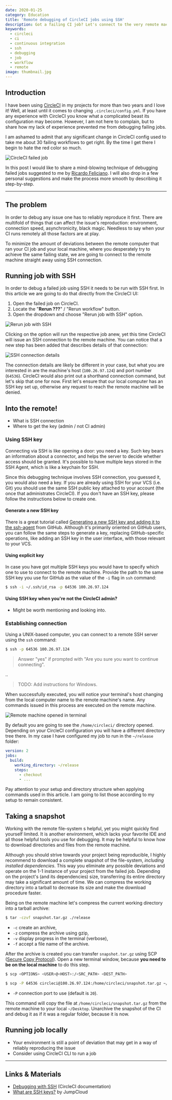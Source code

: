 ```yaml
---
date: 2020-01-25
category: Education
title: 'Remote debugging of CircleCI jobs using SSH'
description: Got a failing CI job? Let's connect to the very remote machine that ran your job and see what's going on.
keywords:
  - circleci
  - ci
  - continuous integration
  - ssh
  - debugging
  - job
  - workflow
  - remote
image: thumbnail.jpg
---
```


## Introduction

I have been using [CircleCI](https://circleci.com/) in my projects for more than two years and I love it! Well, at least until it comes to changing `.circleci/config.yml`. If you have any experience with CircleCI you know what a complicated beast its configuration may become. However, I am not here to complain, but to share how my lack of experience prevented me from debugging failing jobs.

I am ashamed to admit that any significant change in CircleCI config used to take me about 30 failing workflows to get right. By the time I get there I begin to hate the red color so much.

![CircleCI failed job](images/ci-failed.png)

In this post I would like to share a mind-blowing technique of debugging failed jobs suggested to me by [Ricardo Feliciano](https://twitter.com/FelicianoTech). I will also drop in a few personal suggestions and make the process more smooth by describing it step-by-step.

---

## The problem

In order to debug any issue one has to reliably reproduce it first. There are multifold of things that can affect the issue's reproduction: environment, connection speed, asynchronicity, black magic. Needless to say when your CI runs remotely all those factors are at play.

To minimize the amount of deviations between the remote computer that ran your CI job and your local machine, where you desperately try to achieve the same failing state, we are going to connect to the remote machine straight away using SSH connection.

## Running job with SSH

In order to debug a failed job using SSH it needs to be run with SSH first. In this article we are going to do that directly from the CircleCI UI:

1. Open the failed job on CircleCI.
1. Locate the "**Rerun ???**" / "Rerun workflow" button.
1. Open the dropdown and choose "Rerun job with SSH" option.

![Rerun job with SSH](images/circleci-rerun-ssh.png)

Clicking on the option will run the respective job anew, yet this time CircleCI will issue an SSH connection to the remote machine. You can notice that a new step has been added that describes details of that connection:

![SSH connection details](images/ci-enable-ssh.png)

The connection details are likely be different in your case, but what you are interested in are the machine's host (`100.26.97.124`) and port number (`64536`). CircleCI would also print out a shorthand connection command, but let's skip that one for now. First let's ensure that our local computer has an SSH key set up, otherwise any request to reach the remote machine will be denied.

## Into the remote!

- What is SSH connection
- Where to get the key (admin / not CI admin)

### Using SSH key

Connecting via SSH is like opening a door: you need a key. Such key bears an information about a connector, and helps the server to decide whether access should be granted. It's possible to have multiple keys stored in the SSH Agent, which is like a keychain for SSH.

Since this debugging technique involves SSH connection, you guessed it, you would also need a key. If you are already using SSH for your VCS (i.e. Git) you should use the same SSH public key attached to your account (the once that administrates CircleCI). If you don't have an SSH key, please follow the instructions below to create one.

#### Generate a new SSH key

There is a great tutorial called [Generating a new SSH key and adding it to the ssh-agent](https://help.github.com/en/github/authenticating-to-github/generating-a-new-ssh-key-and-adding-it-to-the-ssh-agent) from GitHub. Although it's primarily oriented on GitHub users, you can follow the same steps to generate a key, replacing GitHub-specific operations, like adding an SSH key in the user interface, with those relevant to your VCS.

#### Using explicit key

In case you have got multiple SSH keys you would have to specify which one to use to connect to the remote machine. Provide the path to the same SSH key you use for GitHub as the value of the `-i` flag in `ssh` command:

```bash
$ ssh -i ~/.ssh/id_rsa -p 64536 100.26.97.124
```

#### Using SSH key when you're not the CircleCI admin?

- Might be worth mentioning and looking into.

### Establishing connection

Using a UNIX-based computer, you can connect to a remote SSH server using the `ssh` command:

```bash
$ ssh -p 64536 100.26.97.124
```

> Answer "yes" if prompted with "Are you sure you want to continue connecting".

..

> TODO: Add instructions for Windows.

When successfully executed, you will notice your terminal's host changing from the local computer name to the remote machine's name. Any commands issued in this process are executed on the remote machine.

![Remote machine opened in terminal](images/terminal-remote.png)

By default you are going to see the `/home/circleci/` directory opened. Depending on your CircleCI configuration you will have a different directory tree there. In my case I have configured my job to run in the `~/release` folder:

```yml
version: 2
jobs:
  build:
    working_directory: ~/release
    steps:
      - checkout
      - ...
```

Pay attention to your setup and directory structure when applying commands used in this article. I am going to list those according to my setup to remain consistent.

## Taking a snapshot

Working with the remote file-system s helpful, yet you might quickly find yourself limited. It is another environment, which lacks your favorite IDE and all those helpful tools you use for debugging. It may be helpful to know how to download directories and files from the remote machine.

Although you should strive towards your project being reproducible, I highly recommend to download a complete snapshot of the file-system, _including installed dependencies_. This way you eliminate any possible deviations and operate on the 1-1 instance of your project from the failed job. Depending on the project's (and its dependencies) size, transferring its entire directory may take a significant amount of time. We can compress the working directory into a tarball to decrease its size and make the download procedure faster.

Being on the remote machine let's compress the current working directory into a tarball archive:

```bash
$ tar -czvf snapshot.tar.gz ./release
```

- `-c` create an archive,
- `-z` compress the archive using gzip,
- `-v` display progress in the terminal (verbose),
- `-f` accept a file name of the archive.

After the archive is created you can transfer `snapshot.tar.gz` using SCP ([Secure Copy Protocol](https://en.wikipedia.org/wiki/Secure_copy)). Open a new terminal window, because **you need to be on the local machine** to do this step.

```bash
$ scp <OPTIONS> <USER>@<HOST>:/<SRC_PATH> <DEST_PATH>
```

```bash
$ scp -P 64536 circleci@100.26.97.124:/home/circleci/snapshot.tar.gz ~/Desktop
```

- `-P` connection port to use (default is `20`).

This command will copy the file at `/home/circleci/snapshot.tar.gz` from the remote machine to your local `~/Desktop`. Unarchive the snapshot of the CI and debug it as if it was a regular folder, because it is now.

## Running job locally

- Your environment is still a point of deviation that may get in a way of reliably reproducing the issue
- Consider using CircleCI CLI to run a job

---

## Links & Materials

- [Debugging with SSH](https://circleci.com/docs/2.0/ssh-access-jobs/) (CircleCI documentation)
- [What are SSH keys?](https://jumpcloud.com/blog/what-are-ssh-keys/) by JumpCloud
